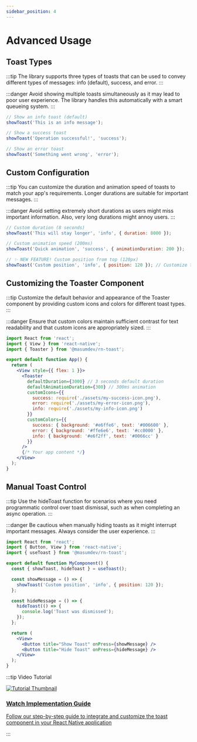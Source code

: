 ```yaml
---
sidebar_position: 4
---
```


# Advanced Usage

## Toast Types

:::tip
The library supports three types of toasts that can be used to convey different types of messages: info (default), success, and error.
:::

:::danger
Avoid showing multiple toasts simultaneously as it may lead to poor user experience. The library handles this automatically with a smart queueing system.
:::

```jsx
// Show an info toast (default)
showToast('This is an info message');

// Show a success toast
showToast('Operation successful!', 'success');

// Show an error toast
showToast('Something went wrong', 'error');

```

## Custom Configuration

:::tip
You can customize the duration and animation speed of toasts to match your app's requirements. Longer durations are suitable for important messages.
:::

:::danger
Avoid setting extremely short durations as users might miss important information. Also, very long durations might annoy users.
:::

```jsx
// Custom duration (8 seconds)
showToast('This will stay longer', 'info', { duration: 8000 });

// Custom animation speed (200ms)
showToast('Quick animation', 'success', { animationDuration: 200 });

// ✨ NEW FEATURE! Custom position from top (120px)
showToast('Custom position', 'info', { position: 120 }); // Customize the distance from top!
```

## Customizing the Toaster Component

:::tip
Customize the default behavior and appearance of the Toaster component by providing custom icons and colors for different toast types.
:::

:::danger
Ensure that custom colors maintain sufficient contrast for text readability and that custom icons are appropriately sized.
:::

```jsx
import React from 'react';
import { View } from 'react-native';
import { Toaster } from '@masumdev/rn-toast';

export default function App() {
  return (
    <View style={{ flex: 1 }}>
      <Toaster
        defaultDuration={3000} // 3 seconds default duration
        defaultAnimationDuration={300} // 300ms animation
        customIcons={{
          success: require('./assets/my-success-icon.png'),
          error: require('./assets/my-error-icon.png'),
          info: require('./assets/my-info-icon.png')
        }}
        customColors={{
          success: { background: '#e6ffe6', text: '#006600' },
          error: { background: '#ffe6e6', text: '#cc0000' },
          info: { background: '#e6f2ff', text: '#0066cc' }
        }}
      />
      {/* Your app content */}
    </View>
  );
}
```

## Manual Toast Control

:::tip
Use the hideToast function for scenarios where you need programmatic control over toast dismissal, such as when completing an async operation.
:::

:::danger
Be cautious when manually hiding toasts as it might interrupt important messages. Always consider the user experience.
:::

```jsx
import React from 'react';
import { Button, View } from 'react-native';
import { useToast } from '@masumdev/rn-toast';

export default function MyComponent() {
  const { showToast, hideToast } = useToast();

  const showMessage = () => {
    showToast('Custom position', 'info', { position: 120 });
  };

  const hideMessage = () => {
    hideToast(() => {
      console.log('Toast was dismissed');
    });
  };

  return (
    <View>
      <Button title="Show Toast" onPress={showMessage} />
      <Button title="Hide Toast" onPress={hideMessage} />
    </View>
  );
}
```

:::tip Video Tutorial
<div style={{ display: 'flex', flexDirection: 'column', marginTop: '20px', marginBottom: '20px' }}>
  <a href="/docs/rn-toast/tutorial#video-tutorial" style={{ textDecoration: 'none' }}>
    <div style={{ textAlign: 'center', padding: '20px', border: '1px solid #e0e0e0', borderRadius: '8px', width: '100%', background: 'rgb(187, 196, 185)' }}>
      <img src="https://img.youtube.com/vi/ytdpXMd1fqU/maxresdefault.jpg" alt="Tutorial Thumbnail" style={{ width: '100%', borderRadius: '4px', marginBottom: '15px' }} />
      <h3 style={{ margin: '0', color: 'rgb(38, 121, 67)' }}>Watch Implementation Guide</h3>
      <p style={{ margin: '10px 0 0', color: 'rgb(51, 54, 51)' }}>Follow our step-by-step guide to integrate and customize the toast component in your React Native application</p>
    </div>
  </a>
</div>
:::